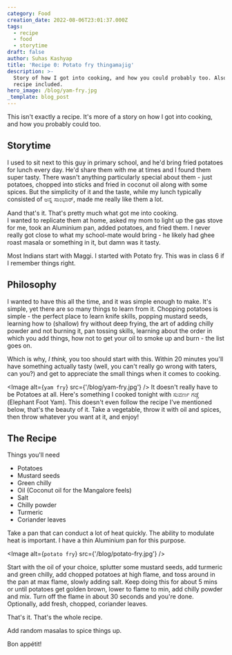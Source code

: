 ---
category: Food
creation_date: 2022-08-06T23:01:37.000Z
tags:
  - recipe
  - food
  - storytime
draft: false
author: Suhas Kashyap
title: 'Recipe 0: Potato fry thingamajig'
description: >-
  Story of how I got into cooking, and how you could probably too. Also has a
  recipe included.
hero_image: /blog/yam-fry.jpg
_template: blog_post
---

This isn't exactly a recipe. It's more of a story on how I got into cooking, and how you probably could too.

## Storytime

I used to sit next to this guy in primary school, and he'd bring fried potatoes for lunch every day. He'd share them with me at times and I found them super tasty. There wasn't anything particularly special about them - just potatoes, chopped into sticks and fried in coconut oil along with some spices. But the simplicity of it and the taste, while my lunch typically consisted of ಅನ್ನ ಸಾಂಭಾರ್, made me really like them a lot.

Aand that's it. That's pretty much what got me into cooking.  
I wanted to replicate them at home, asked my mom to light up the gas stove for me, took an Aluminium pan, added potatoes, and fried them. I never really got close to what my school-mate would bring - he likely had ghee roast masala or something in it, but damn was it tasty.

Most Indians start with Maggi. I started with Potato fry. This was in class 6 if I remember things right.

## Philosophy

I wanted to have this all the time, and it was simple enough to make. It's simple, yet there are so many things to learn from it. Chopping potatoes is simple - the perfect place to learn knife skills, popping mustard seeds, learning how to (shallow) fry without deep frying, the art of adding chilly powder and not burning it, pan tossing skills, learning about the order in which you add things, how not to get your oil to smoke up and burn - the list goes on.

Which is why, _I think,_ you too should start with this. Within 20 minutes you'll have something actually tasty (well, you can't really go wrong with taters, can you?) and get to appreciate the small things when it comes to cooking.

<Image alt={`yam fry`} src={'/blog/yam-fry.jpg'} />
It doesn't really have to be Potatoes at all. Here's something I cooked tonight with
ಸುವರ್ಣ ಗಡ್ಡೆ (Elephant Foot Yam). This doesn't even follow the recipe I've mentioned
below, that's the beauty of it. Take a vegetable, throw it with oil and spices, then
throw whatever you want at it, and enjoy!

## The Recipe

Things you'll need

- Potatoes
- Mustard seeds
- Green chilly
- Oil (Coconut oil for the Mangalore feels)
- Salt
- Chilly powder
- Turmeric
- Coriander leaves

Take a pan that can conduct a lot of heat quickly. The ability to modulate heat is important. I have a thin Aluminium pan for this purpose.

<Image alt={`potato fry`} src={'/blog/potato-fry.jpg'} />

Start with the oil of your choice, splutter some mustard seeds, add turmeric and green chilly, add chopped potatoes at high flame, and toss around in the pan at max flame, slowly adding salt. Keep doing this for about 5 mins or until potatoes get golden brown, lower to flame to min, add chilly powder and mix. Turn off the flame in about 30 seconds and you're done. Optionally, add fresh, chopped, coriander leaves.

That's it. That's the whole recipe.

Add random masalas to spice things up.

Bon appétit!
